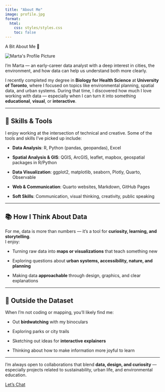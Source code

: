 ```yaml
---
title: "About Me"
image: profile.jpg
format:
  html:
    css: styles/styles.css
    toc: false
---
```


:::{.home-title}
A Bit About Me 🌱
:::

<div class="profile-container">
  <img src="profile.jpg" alt="Marta's Profile Picture" class="profile-pic" />
</div>

I’m Marta — an early-career data analyst with a deep interest in cities, the environment, and how data can help us understand both more clearly.

I recently completed my degree in **Biology for Health Science** at **University of Toronto**, where I focused on topics like environmental planning, spatial data, and urban systems. During that time, I discovered how much I love working with data — especially when I can turn it into something **educational**, **visual**, or **interactive**.

---

## 🧰 Skills & Tools

I enjoy working at the intersection of technical and creative. Some of the tools and skills I’ve picked up include:

- **Data Analysis**: R, Python (pandas, geopandas), Excel

- **Spatial Analysis & GIS**: QGIS, ArcGIS, leaflet, mapbox, geospatial packages in R/Python

- **Data Visualization**: ggplot2, matplotlib, seaborn, Plotly, Quarto, Observable


- **Web & Communication**: Quarto websites, Markdown, GitHub Pages

- **Soft Skills**: Communication, visual thinking, creativity, public speaking

---

## 📚 How I Think About Data

For me, data is more than numbers — it’s a tool for **curiosity, learning, and storytelling**.  
I enjoy:

- Turning raw data into **maps or visualizations** that teach something new

- Exploring questions about **urban systems, accessibility, nature, and planning**

- Making data **approachable** through design, graphics, and clear explanations

---

## 🌿 Outside the Dataset

When I'm not coding or mapping, you’ll likely find me:

- Out **birdwatching** with my binoculars

- Exploring parks or city trails

- Sketching out ideas for **interactive explainers**

- Thinking about how to make information more joyful to learn

---

:::{.highlight-box}
I'm always open to collaborations that blend **data, design, and curiosity** — especially projects related to sustainability, urban life, and environmental education.
:::

[Let’s Chat](martaskira2@gmail.com){.button}
